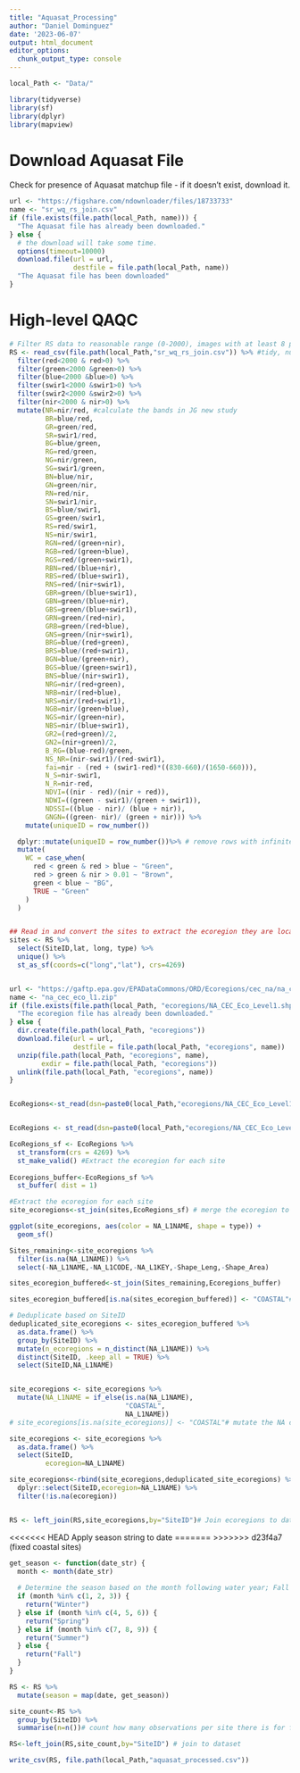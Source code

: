 ```yaml
---
title: "Aquasat_Processing"
author: "Daniel Dominguez"
date: '2023-06-07'
output: html_document
editor_options: 
  chunk_output_type: console
---
```


```r
local_Path <- "Data/"

```


```r
library(tidyverse)
library(sf)
library(dplyr)
library(mapview)
```


# Download Aquasat File

Check for presence of Aquasat matchup file - if it doesn't exist, download it.

```r

url <- "https://figshare.com/ndownloader/files/18733733"
name <- "sr_wq_rs_join.csv"
if (file.exists(file.path(local_Path, name))) {
  "The Aquasat file has already been downloaded."
} else {
  # the download will take some time.
  options(timeout=10000)
  download.file(url = url, 
                destfile = file.path(local_Path, name))
  "The Aquasat file has been downloaded"
}
```

# High-level QAQC

```r
# Filter RS data to reasonable range (0-2000), images with at least 8 pixels
RS <- read_csv(file.path(local_Path,"sr_wq_rs_join.csv")) %>% #tidy, number of pixels contributing as a cutoff
  filter(red<2000 & red>0) %>% 
  filter(green<2000 &green>0) %>% 
  filter(blue<2000 &blue>0) %>% 
  filter(swir1<2000 &swir1>0) %>% 
  filter(swir2<2000 &swir2>0) %>% 
  filter(nir<2000 & nir>0) %>% 
  mutate(NR=nir/red, #calculate the bands in JG new study
         BR=blue/red,
         GR=green/red,
         SR=swir1/red,
         BG=blue/green,
         RG=red/green,
         NG=nir/green,
         SG=swir1/green,
         BN=blue/nir,
         GN=green/nir,
         RN=red/nir,
         SN=swir1/nir,
         BS=blue/swir1,
         GS=green/swir1,
         RS=red/swir1,
         NS=nir/swir1,
         RGN=red/(green+nir),
         RGB=red/(green+blue),
         RGS=red/(green+swir1),
         RBN=red/(blue+nir),
         RBS=red/(blue+swir1),
         RNS=red/(nir+swir1),
         GBR=green/(blue+swir1),
         GBN=green/(blue+nir),
         GBS=green/(blue+swir1),
         GRN=green/(red+nir),
         GRB=green/(red+blue),
         GNS=green/(nir+swir1),
         BRG=blue/(red+green),
         BRS=blue/(red+swir1),
         BGN=blue/(green+nir),
         BGS=blue/(green+swir1),
         BNS=blue/(nir+swir1),
         NRG=nir/(red+green),
         NRB=nir/(red+blue),
         NRS=nir/(red+swir1),
         NGB=nir/(green+blue),
         NGS=nir/(green+nir),
         NBS=nir/(blue+swir1),
         GR2=(red+green)/2,
         GN2=(nir+green)/2,
         B_RG=(blue-red)/green,
         NS_NR=(nir-swir1)/(red-swir1),
         fai=nir - (red + (swir1-red)*((830-660)/(1650-660))),
         N_S=nir-swir1,
         N_R=nir-red,
         NDVI=((nir - red)/(nir + red)),
         NDWI=((green - swir1)/(green + swir1)),
         NDSSI=((blue - nir)/ (blue + nir)),
         GNGN=((green- nir)/ (green + nir))) %>% 
    mutate(uniqueID = row_number())
```

```r

  dplyr::mutate(uniqueID = row_number())%>% # remove rows with infinites that might have resulted from band calculations
  mutate(
    WC = case_when(
      red < green & red > blue ~ "Green",
      red > green & nir > 0.01 ~ "Brown",
      green < blue ~ "BG",
      TRUE ~ "Green"
    )
  )


## Read in and convert the sites to extract the ecoregion they are located in
sites <- RS %>% 
  select(SiteID,lat, long, type) %>%  
  unique() %>% 
  st_as_sf(coords=c("long","lat"), crs=4269) 


url <- "https://gaftp.epa.gov/EPADataCommons/ORD/Ecoregions/cec_na/na_cec_eco_l1.zip"
name <- "na_cec_eco_l1.zip"
if (file.exists(file.path(local_Path, "ecoregions/NA_CEC_Eco_Level1.shp"))) {
  "The ecoregion file has already been downloaded."
} else {
  dir.create(file.path(local_Path, "ecoregions"))
  download.file(url = url, 
                destfile = file.path(local_Path, "ecoregions", name))
  unzip(file.path(local_Path, "ecoregions", name), 
        exdir = file.path(local_Path, "ecoregions"))
  unlink(file.path(local_Path, "ecoregions", name))
}


EcoRegions<-st_read(dsn=paste0(local_Path,"ecoregions/NA_CEC_Eco_Level1.shp")) 


EcoRegions <- st_read(dsn=paste0(local_Path,"ecoregions/NA_CEC_Eco_Level1.shp")) #Load ecoregions

EcoRegions_sf <- EcoRegions %>% 
  st_transform(crs = 4269) %>% 
  st_make_valid() #Extract the ecoregion for each site
  
Ecoregions_buffer<-EcoRegions_sf %>% 
  st_buffer( dist = 1)


```

```r
#Extract the ecoregion for each site
site_ecoregions<-st_join(sites,EcoRegions_sf) # merge the ecoregion to dataset

ggplot(site_ecoregions, aes(color = NA_L1NAME, shape = type)) + 
  geom_sf()

Sites_remaining<-site_ecoregions %>% 
  filter(is.na(NA_L1NAME)) %>% 
  select(-NA_L1NAME,-NA_L1CODE,-NA_L1KEY,-Shape_Leng,-Shape_Area)

sites_ecoregion_buffered<-st_join(Sites_remaining,Ecoregions_buffer)

sites_ecoregion_buffered[is.na(sites_ecoregion_buffered)] <- "COASTAL"# mutate the NA category that is sites along the coastline to Coastal for ecoregion grouping

# Deduplicate based on SiteID
deduplicated_site_ecoregions <- sites_ecoregion_buffered %>%
  as.data.frame() %>% 
  group_by(SiteID) %>%
  mutate(n_ecoregions = n_distinct(NA_L1NAME)) %>%
  distinct(SiteID, .keep_all = TRUE) %>%
  select(SiteID,NA_L1NAME)


site_ecoregions <- site_ecoregions %>% 
  mutate(NA_L1NAME = if_else(is.na(NA_L1NAME),
                             "COASTAL",
                             NA_L1NAME))
# site_ecoregions[is.na(site_ecoregions)] <- "COASTAL"# mutate the NA category that is sites along the coastline to Coastal for ecoregion grouping

site_ecoregions <- site_ecoregions %>% 
  as.data.frame() %>% 
  select(SiteID,
         ecoregion=NA_L1NAME)

site_ecoregions<-rbind(site_ecoregions,deduplicated_site_ecoregions) %>%  
  dplyr::select(SiteID,ecoregion=NA_L1NAME) %>% 
  filter(!is.na(ecoregion)) 


RS <- left_join(RS,site_ecoregions,by="SiteID")# Join ecoregions to dataset
```

<<<<<<< HEAD
Apply season string to date 
=======
>>>>>>> d23f4a7 (fixed coastal sites)

```r
get_season <- function(date_str) {
  month <- month(date_str)
  
  # Determine the season based on the month following water year; Fall October-December and so on
  if (month %in% c(1, 2, 3)) {
    return("Winter")
  } else if (month %in% c(4, 5, 6)) {
    return("Spring")
  } else if (month %in% c(7, 8, 9)) {
    return("Summer")
  } else {
    return("Fall")
  }
}

RS <- RS %>%
  mutate(season = map(date, get_season))
```


```r
site_count<-RS %>% 
  group_by(SiteID) %>% 
  summarise(n=n())# count how many observations per site there is for filtering later

RS<-left_join(RS,site_count,by="SiteID") # join to dataset

write_csv(RS, file.path(local_Path,"aquasat_processed.csv"))

```

